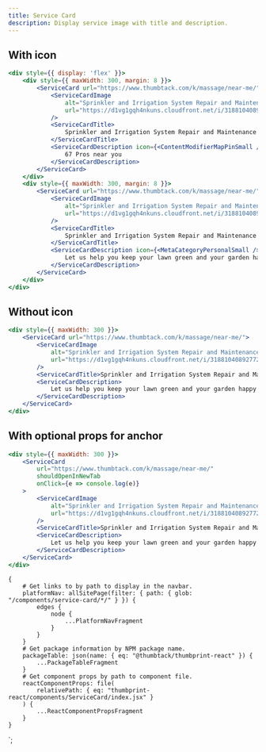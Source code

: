 ```yaml
---
title: Service Card
description: Display service image with title and description.
---
```



<ComponentHeader data={props.data} />

## With icon

```jsx
<div style={{ display: 'flex' }}>
    <div style={{ maxWidth: 300, margin: 8 }}>
        <ServiceCard url="https://www.thumbtack.com/k/massage/near-me/">
            <ServiceCardImage
                alt="Sprinkler and Irrigation System Repair and Maintenance"
                url="https://d1vg1gqh4nkuns.cloudfront.net/i/318810408927723609/small/standard/hero"
            />
            <ServiceCardTitle>
                Sprinkler and Irrigation System Repair and Maintenance
            </ServiceCardTitle>
            <ServiceCardDescription icon={<ContentModifierMapPinSmall />}>
                67 Pros near you
            </ServiceCardDescription>
        </ServiceCard>
    </div>
    <div style={{ maxWidth: 300, margin: 8 }}>
        <ServiceCard url="https://www.thumbtack.com/k/massage/near-me/">
            <ServiceCardImage
                alt="Sprinkler and Irrigation System Repair and Maintenance"
                url="https://d1vg1gqh4nkuns.cloudfront.net/i/318810408927723609/small/standard/hero"
            />
            <ServiceCardTitle>
                Sprinkler and Irrigation System Repair and Maintenance
            </ServiceCardTitle>
            <ServiceCardDescription icon={<MetaCategoryPersonalSmall />}>
                Let us help you keep your lawn green and your garden happy and healthy.
            </ServiceCardDescription>
        </ServiceCard>
    </div>
</div>
```

## Without icon

```jsx
<div style={{ maxWidth: 300 }}>
    <ServiceCard url="https://www.thumbtack.com/k/massage/near-me/">
        <ServiceCardImage
            alt="Sprinkler and Irrigation System Repair and Maintenance"
            url="https://d1vg1gqh4nkuns.cloudfront.net/i/318810408927723609/small/standard/hero"
        />
        <ServiceCardTitle>Sprinkler and Irrigation System Repair and Maintenance</ServiceCardTitle>
        <ServiceCardDescription>
            Let us help you keep your lawn green and your garden happy and healthy.
        </ServiceCardDescription>
    </ServiceCard>
</div>
```

## With optional props for anchor

```jsx
<div style={{ maxWidth: 300 }}>
    <ServiceCard
        url="https://www.thumbtack.com/k/massage/near-me/"
        shouldOpenInNewTab
        onClick={e => console.log(e)}
    >
        <ServiceCardImage
            alt="Sprinkler and Irrigation System Repair and Maintenance"
            url="https://d1vg1gqh4nkuns.cloudfront.net/i/318810408927723609/small/standard/hero"
        />
        <ServiceCardTitle>Sprinkler and Irrigation System Repair and Maintenance</ServiceCardTitle>
        <ServiceCardDescription>
            Let us help you keep your lawn green and your garden happy and healthy.
        </ServiceCardDescription>
    </ServiceCard>
</div>
```

<ComponentFooter data={props.data} />

    {
        # Get links to by path to display in the navbar.
        platformNav: allSitePage(filter: { path: { glob: "/components/service-card/*/" } }) {
            edges {
                node {
                    ...PlatformNavFragment
                }
            }
        }
        # Get package information by NPM package name.
        packageTable: json(name: { eq: "@thumbtack/thumbprint-react" }) {
            ...PackageTableFragment
        }
        # Get component props by path to component file.
        reactComponentProps: file(
            relativePath: { eq: "thumbprint-react/components/ServiceCard/index.jsx" }
        ) {
            ...ReactComponentPropsFragment
        }
    }
`;
